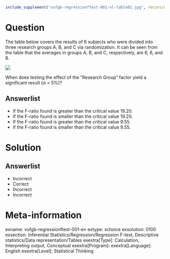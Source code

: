 ```r
include_supplement("vufgb-regressionftest-001-nl-table01.jpg", recursive = TRUE)
```

Question
========
  
The table below covers the results of 6 subjects who were divided into three research groups A, B, and C via randomization. It can be seen from the table that the averages in groups A, B, and C, respectively, are 6, 6, and 8.

![](vufgb-regressionftest-001-nl-table01.jpg)

When does testing the effect of the "Research Group" factor yield a significant result ($\alpha$ = 5%)?

Answerlist
----------
* If the F-ratio found is greater than the critical value 19.20.
* If the F-ratio found is smaller than the critical value 19.20.
* If the F-ratio found is greater than the critical value 9.55.
* If the F-ratio found is smaller than the critical value 9.55.

Solution
========

Answerlist
----------
* Incorrect
* Correct
* Incorrect
* Incorrect

Meta-information
================
exname: vufgb-regressionftest-001-en
extype: schoice
exsolution: 0100
exsection: Inferential Statistics/Regression/Regression F-test, Descriptive statistics/Data representation/Tables
exextra[Type]: Calculation, Interpreting output, Conceptual
exextra[Program]: 
exextra[Language]: English
exextra[Level]: Statistical Thinking

